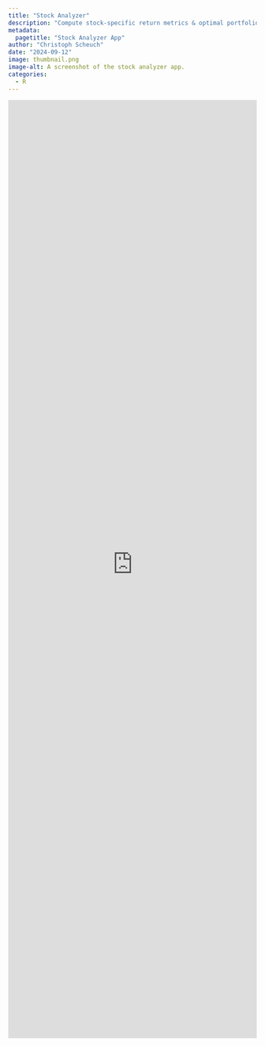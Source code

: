 ```yaml
---
title: "Stock Analyzer"
description: "Compute stock-specific return metrics & optimal portfolio weights for your favorite stocks"
metadata:
  pagetitle: "Stock Analyzer App"
author: "Christoph Scheuch"
date: "2024-09-12" 
image: thumbnail.png
image-alt: A screenshot of the stock analyzer app.
categories: 
  - R
---
```


```{=html}
<iframe id="example1" src="https://christophscheuch.shinyapps.io/app-stock-analyzer/" style="border: none; width: 100%; height: 1900px" frameborder="0"></iframe>
```
